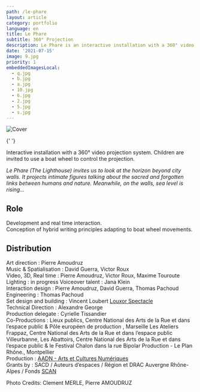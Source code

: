 ```yaml
---
path: /le-phare
layout: article
category: portfolio
language: en
title: Le Phare
subtitle: 360° Projection
description: Le Phare is an interactive installation with a 360° video projection system. Children are invited to use a boat wheel to control the projection.
date: '2021-07-15'
image: 9.jpg
priority: 1
embeddedImagesLocal:
  - q.jpg
  - b.jpg
  - a.jpg
  - 10.jpg
  - 6.jpg
  - 2.jpg
  - 5.jpg
  - s.jpg
---
```


![Cover](9.jpg)

<ImageGrid props={props} />{' '}

Interactive installation with a 360° video projection system. Children are invited to use a boat wheel to control the projection.

_Le Phare (The Lighthouse) invites us to look at the horizon beyond city walls. It projects intimate figures talking about the sacred and forgotten links between humans and nature. Meanwhile, on the walls, sea level is rising..._

## Role

Development and real time interaction.  
Conception of hybrid writing principles adapting to boat wheel movements.

## Distribution

Art direction : Pierre Amoudruz  
Music & Spatialisation : David Guerra, Victor Roux  
Video, 3D, Real time : Pierre Amoudruz, Victor Roux, Maxime Touroute  
Lighting : in progress
Voiceover talent : Jana Klein  
Interaction design : Pierre Amoudruz, David Guerra, Thomas Pachoud  
Engineering : Thomas Pachoud  
Set design and building : Vincent Loubert [Louxor Spectacle](https://www.louxorspectacle.com/)  
Technical Direction : Alexandre George  
Production delegate : Cyrielle Tissandier  
Co-Productions : Lieux publics, Centre National des Arts de la Rue et dans l’espace public & Pôle européen de production , Marseille Les Ateliers Frappaz, Centre National des Arts de la Rue et dans l’espace public Villeurbanne, Les Abattoirs, Centre National des Arts de la Rue et dans l’espace public & le Festival Chalon dans la rue Bipolar Production - Le Plan Rhône., Montpellier  
Production : [AADN - Arts et Cultures Numériques](https://aadn.org/)  
Grants by : SACD / Auteurs d’espaces / Région et DRAC Auvergne Rhône-Alpes / Fonds [SCAN](https://www.auvergnerhonealpes.fr/aide/2/89-fonds-de-soutien-a-la-creation-artistique-numerique-fonds-scan-culture-patrimoine.htm)

Photo Credits: Clement MERLE, Pierre AMOUDRUZ
